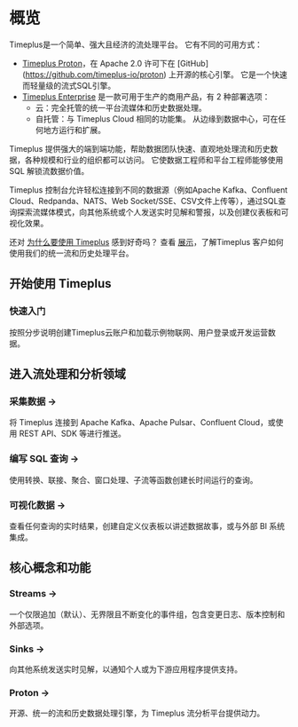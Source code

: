 # 概览


Timeplus是一个简单、强大且经济的流处理平台。 它有不同的可用方式：

- [Timeplus Proton](proton)，在 Apache 2.0 许可下在 [GitHub] (https://github.com/timeplus-io/proton) 上开源的核心引擎。 它是一个快速而轻量级的流式SQL引擎。
- [Timeplus Enterprise](timeplus-enterprise) 是一款可用于生产的商用产品，有 2 种部署选项：
  - 云：完全托管的统一平台流媒体和历史数据处理。
  - 自托管：与 Timeplus Cloud 相同的功能集。 从边缘到数据中心，可在任何地方运行和扩展。

Timeplus 提供强大的端到端功能，帮助数据团队快速、直观地处理流和历史数据，各种规模和行业的组织都可以访问。 它使数据工程师和平台工程师能够使用 SQL 解锁流数据价值。

Timeplus 控制台允许轻松连接到不同的数据源（例如Apache Kafka、Confluent Cloud、Redpanda、NATS、Web Socket/SSE、CSV文件上传等），通过SQL查询探索流媒体模式，向其他系统或个人发送实时见解和警报，以及创建仪表板和可视化效果。

还对 [为什么要使用 Timeplus](why-timeplus) 感到好奇吗？ 查看 [展示](showcases)，了解Timeplus
客户如何使用我们的统一流和历史处理平台。

## 开始使用 Timeplus

<Quickstart href="/quickstart">

<h3>快速入门</h3>

<p>按照分步说明创建Timeplus云账户和加载示例物联网、用户登录或开发运营数据。</p>

</Quickstart>

## 进入流处理和分析领域

<Grid>

<GridItem href="/ingestion">
    <h3>采集数据 &rarr;</h3>
    <p>
    将 Timeplus 连接到 Apache Kafka、Apache Pulsar、Confluent Cloud，或使用 REST API、SDK 等进行推送。
    </p>

</GridItem>
  <GridItem href="/query-syntax">
    <h3>编写 SQL 查询 &rarr;</h3>
    <p>
    使用转换、联接、聚合、窗口处理、子流等函数创建长时间运行的查询。
    </p>

</GridItem>
  <GridItem href="/viz">
    <h3>可视化数据 &rarr;</h3>
    <p>
    查看任何查询的实时结果，创建自定义仪表板以讲述数据故事，或与外部 BI 系统集成。
    </p>
  </GridItem>
</Grid>

## 核心概念和功能

<Grid>
  <GridItem href="/working-with-streams">
    <h3>Streams &rarr;</h3>
    <p>
    一个仅限追加（默认）、无界限且不断变化的事件组，包含变更日志、版本控制和外部选项。
    </p>

</GridItem>
  <GridItem href="/destination">
    <h3>Sinks &rarr;</h3>
    <p>
    向其他系统发送实时见解，以通知个人或为下游应用程序提供支持。
    </p>

</GridItem>
  <GridItem href="/proton">
    <h3>Proton &rarr;</h3>
    <p>
    开源、统一的流和历史数据处理引擎，为 Timeplus 流分析平台提供动力。
    </p>

</GridItem>
</Grid>
